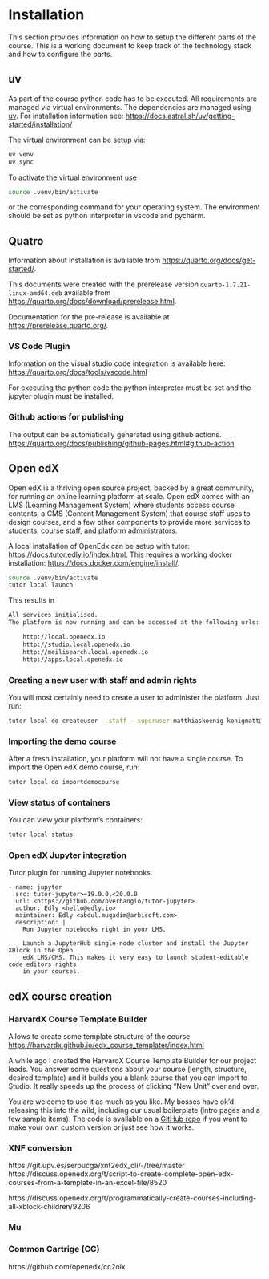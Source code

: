 # Installation
This section provides information on how to setup the different parts of the course. This is a working document to keep track of the technology stack and how to configure the parts.

## uv
As part of the course python code has to be executed. All requirements are managed via virtual environments. The dependencies are managed using [uv](https://docs.astral.sh/uv/). For installation information see: <https://docs.astral.sh/uv/getting-started/installation/> 

The virtual environment can be setup via:
```bash
uv venv
uv sync
```

To activate the virtual environment use
```bash
source .venv/bin/activate
```
or the corresponding command for your operating system. The environment should be set as python interpreter in vscode and pycharm.


## Quatro
Information about installation is available from
<https://quarto.org/docs/get-started/>.

This documents were created with the prerelease version `quarto-1.7.21-linux-amd64.deb` available from 
<https://quarto.org/docs/download/prerelease.html>.

Documentation for the pre-release is available at 
<https://prerelease.quarto.org/>.

### VS Code Plugin
Information on the visual studio code integration is available here:
<https://quarto.org/docs/tools/vscode.html>

For executing the python code the python interpreter must be set and the jupyter plugin must be installed.

### Github actions for publishing
The output can be automatically generated using github actions.
<https://quarto.org/docs/publishing/github-pages.html#github-action>






## Open edX
Open edX is a thriving open source project, backed by a great community, for running an online learning platform at scale. Open edX comes with an LMS (Learning Management System) where students access course contents, a CMS (Content Management System) that course staff uses to design courses, and a few other components to provide more services to students, course staff, and platform administrators.

A local installation of OpenEdx can be setup with tutor: <https://docs.tutor.edly.io/index.html>. This requires a working docker installation: <https://docs.docker.com/engine/install/>.

```bash
source .venv/bin/activate
tutor local launch
```
This results in 
```bash
All services initialised.
The platform is now running and can be accessed at the following urls:

    http://local.openedx.io
    http://studio.local.openedx.io
    http://meilisearch.local.openedx.io
    http://apps.local.openedx.io
```

### Creating a new user with staff and admin rights
You will most certainly need to create a user to administer the platform. Just run:
```bash
tutor local do createuser --staff --superuser matthiaskoenig konigmatt@googlemail.com
```

### Importing the demo course
After a fresh installation, your platform will not have a single course. To import the Open edX demo course, run:
```bash
tutor local do importdemocourse
```

### View status of containers
You can view your platform’s containers:
```bash
tutor local status
```

### Open edX Jupyter integration

Tutor plugin for running Jupyter notebooks.
```
- name: jupyter
  src: tutor-jupyter>=19.0.0,<20.0.0
  url: <https://github.com/overhangio/tutor-jupyter>
  author: Edly <hello@edly.io>
  maintainer: Edly <abdul.muqadim@arbisoft.com>
  description: |
    Run Jupyter notebooks right in your LMS.

    Launch a JupyterHub single-node cluster and install the Jupyter XBlock in the Open
    edX LMS/CMS. This makes it very easy to launch student-editable code editors rights
    in your courses.
```

## edX course creation
### HarvardX Course Template Builder 
Allows to create some template structure of the course
<https://harvardx.github.io/edx_course_templater/index.html>

A while ago I created the HarvardX Course Template Builder for our project leads. You answer some questions about your course (length, structure, desired template) and it builds you a blank course that you can import to Studio. It really speeds up the process of clicking “New Unit” over and over.

You are welcome to use it as much as you like. My bosses have ok’d releasing this into the wild, including our usual boilerplate (intro pages and a few sample items). The code is available on a [GitHub repo](https://github.com/HarvardX/edx_course_templater) if you want to make your own custom version or just see how it works.

### XNF conversion
https://git.upv.es/serpucga/xnf2edx_cli/-/tree/master
https://discuss.openedx.org/t/script-to-create-complete-open-edx-courses-from-a-template-in-an-excel-file/8520

https://discuss.openedx.org/t/programmatically-create-courses-including-all-xblock-children/9206

### Mu


### Common Cartrige (CC)
https://github.com/openedx/cc2olx